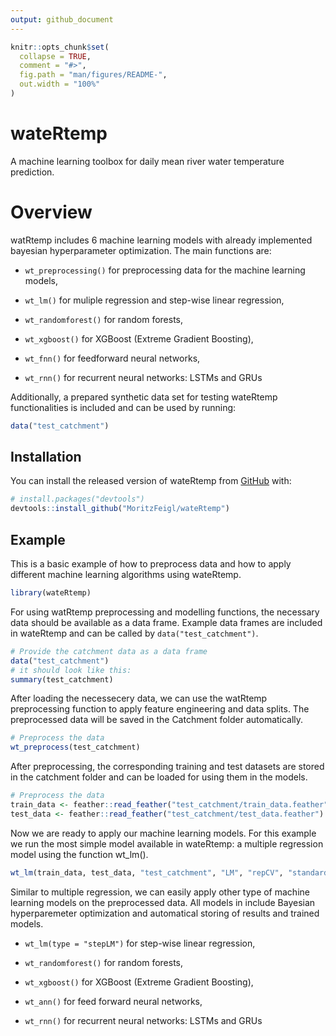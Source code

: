 ---
output: github_document
---

<!-- README.md is generated from README.Rmd. Please edit that file -->

```{r, include = FALSE}
knitr::opts_chunk$set(
  collapse = TRUE,
  comment = "#>",
  fig.path = "man/figures/README-",
  out.width = "100%"
)
```

# wateRtemp

<!-- badges: start -->
<!-- badges: end -->

A machine learning toolbox for daily mean river water temperature prediction.

# Overview
watRtemp includes 6 machine learning models with already implemented bayesian hyperparameter optimization. The main functions are:

* `wt_preprocessing()` for preprocessing data for the machine learning models,

* `wt_lm()` for muliple regression and step-wise linear regression,

* `wt_randomforest()` for random forests,

* `wt_xgboost()` for XGBoost (Extreme Gradient Boosting),

* `wt_fnn()` for feedforward neural networks,

* `wt_rnn()` for recurrent neural networks: LSTMs and GRUs

Additionally, a prepared synthetic data set for testing wateRtemp functionalities is included and can be used by running:
```{r}
data("test_catchment")
```

## Installation

You can install the released version of wateRtemp from [GitHub](https://github.com/) with:

``` r
# install.packages("devtools")
devtools::install_github("MoritzFeigl/wateRtemp")
```
## Example

This is a basic example of how to preprocess data and how to apply different machine learning algorithms using wateRtemp.
```{r echo=FALSE, message=FALSE, warning=FALSE}
library(wateRtemp)
```

For using watRtemp preprocessing and modelling functions, the necessary data should be available as a data frame. Example data frames are included in wateRtemp and can be called by `data("test_catchment")`.
```{r}
# Provide the catchment data as a data frame
data("test_catchment")
# it should look like this:
summary(test_catchment)
```

After loading the necessecery data, we can use the watRtemp preprocessing function to apply feature engineering and data splits. The preprocessed data will be saved in the Catchment folder automatically. 
```{r}
# Preprocess the data
wt_preprocess(test_catchment)
```

After preprocessing, the corresponding training and test datasets are stored in the catchment folder and can be loaded for using them in the models. 
```{r}
# Preprocess the data
train_data <- feather::read_feather("test_catchment/train_data.feather")
test_data <- feather::read_feather("test_catchment/test_data.feather")
```

Now we are ready to apply our machine learning models. For this example we run the most simple model available in wateRtemp: a multiple regression model using the function wt_lm(). 
```{r model_run, warning=FALSE}
wt_lm(train_data, test_data, "test_catchment", "LM", "repCV", "standard_LM")
```
Similar to multiple regression, we can easily apply other type of machine learning models on the preprocessed data. All models in include Bayesian hyperparemeter optimization and automatical storing of results and trained models.

* `wt_lm(type = "stepLM")` for step-wise linear regression,

* `wt_randomforest()` for random forests,

* `wt_xgboost()` for XGBoost (Extreme Gradient Boosting),

* `wt_ann()` for feed forward neural networks,

* `wt_rnn()` for recurrent neural networks: LSTMs and GRUs

